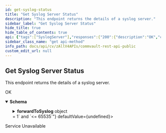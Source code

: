 ```yaml
---
id: get-syslog-status
title: "Get Syslog Server Status"
description: "This endpoint returns the details of a syslog server."
sidebar_label: "Get Syslog Server Status"
hide_title: true
hide_table_of_contents: true
api: {"tags":["SyslogServer"],"responses":{"200":{"description":"OK","content":{"application/json":{"schema":{"description":"Get status of a syslog server.","properties":{"certificateAuthorityName":{"description":"File name of the uploaded certificate authority file","type":"string"},"enabled":{"description":"Specifies if the syslog server is enabled or disabled","type":"boolean"},"forwardToSyslog":{"description":"Select the log types that you want to forward to the syslog server.","properties":{"alerts":{"description":"Forward the system log for alerts to the server.","type":"boolean"},"audit":{"description":"Forward the system log for audit trails to the server.","type":"boolean"},"events":{"description":"Forward the system log for events to the server.","type":"boolean"}},"title":"SyslogPolicies","type":"object","x-tags":["SyslogServer"]},"hostname":{"description":"The hostname or the IP address of the syslog server.","type":"string"},"port":{"description":"The port on which the syslog server accepts the logs.","format":"int32","maximum":65535,"minimum":1,"type":"integer"},"secureMessaging":{"description":"When false UDP port will be used, when true TLS encryption will be used to connect to Syslog Server. To upload Certificate Authority file it should be enabled.","type":"boolean"}},"title":"SyslogStatus","type":"object","x-tags":["SyslogServer"]}}}},"503":{"description":"Service Unavailable"}},"operationId":"GetSyslogStatus","description":"This endpoint returns the details of a syslog server.","method":"get","path":"/V4/syslogServer","servers":[{"url":"http://{hostname}/webconsole/api","variables":{"hostname":{"default":"localhost","description":"Webconsole"}}}],"securitySchemes":{"token":{"in":"header","name":"Authtoken","type":"apiKey"}},"info":{"version":"1.0.0","contact":{},"description":"## Welcome\n\nWelcome to Commvault's Rest APIs. You can explore our APIs in [Postman](https://getpostman.com) using the predefined requests we created\n\nThe current version of this documentation is **Commvault Platform Release 2022E**.\n\nYou can access LTS documentation here:\n\n[Feature Release 11.20](https://documenter.getpostman.com/view/2046098/UVR7KoPJ)\n\n[Feature Release 11.24](https://documenter.getpostman.com/view/2046098/UVR7KoPL)\n\nFor more V2 and Latest APIs, please visit your API Explorer page.  \n[*More Details*](http://documentation.commvault.com/commvault/v11/article?p=107350_1.htm)\n\n## Setup\n\nTo get started, [create an environment in Postman](https://www.getpostman.com/docs/environments), select that environment, and set your environment variables by entering necessary values in the `0 - Setup/Environment Setup` pre-request script ([documentation on pre-request scripts](http://www.getpostman.com/docs/pre_request_scripts)). Also, Some of our calls might have dependencies. `GET`/`PUT`/`DELETE` may only work after an item is created with a `POST`.\n\nThe same set of APIs can be used for both XML and JSON. If you want to get equivalent JSON for the XML, use our [API](https://api.commvault.com/#fe2fa795-dd7c-4416-857d-75704b52be8c) for conversion.\n\n**Note:** Swagger Documentation for V2/Latest APIs are present in the following URL:  \n`{ServerURL}/sandbox/apiexplorer`\n\n[*More Details*](http://documentation.commvault.com/commvault/v11/article?p=45551.htm)","title":"Commvault Rest API - Public"},"postman":{"name":"Get Syslog Server Status","description":{"content":"This endpoint returns the details of a syslog server.","type":"text/plain"},"url":{"path":["V4","syslogServer"],"host":["{{baseUrl}}"],"query":[],"variable":[]},"header":[{"key":"Accept","value":"application/json"}],"method":"GET"}}
sidebar_class_name: "get api-method"
info_path: docs/api/cv/zAllV4APIs/commvault-rest-api-public
custom_edit_url: null
---
```



## Get Syslog Server Status



This endpoint returns the details of a syslog server.

<div><ApiTabs><TabItem label={"200"} value={"200"}><div>

OK

</div><div><MimeTabs schemaType={"response"}><TabItem label={"application/json"} value={"application/json"}><SchemaTabs><TabItem label={"Schema"} value={"Schema"}><details style={{}} data-collapsed={false} open={true}><summary style={{"textAlign":"left"}}><strong>Schema</strong></summary><div style={{"textAlign":"left","marginLeft":"1rem"}}></div><ul style={{"marginLeft":"1rem"}}><SchemaItem collapsible={false} name={"certificateAuthorityName"} required={false} deprecated={undefined} schemaDescription={"File name of the uploaded certificate authority file"} schemaName={"string"} qualifierMessage={undefined} defaultValue={undefined}></SchemaItem><SchemaItem collapsible={false} name={"enabled"} required={false} deprecated={undefined} schemaDescription={"Specifies if the syslog server is enabled or disabled"} schemaName={"boolean"} qualifierMessage={undefined} defaultValue={undefined}></SchemaItem><SchemaItem collapsible={true} className={"schemaItem"}><details style={{}}><summary style={{}}><strong>forwardToSyslog</strong><span style={{"opacity":"0.6"}}> object</span></summary><div style={{"marginLeft":"1rem"}}><div style={{"marginTop":".5rem","marginBottom":".5rem"}}>

Select the log types that you want to forward to the syslog server.

</div><SchemaItem collapsible={false} name={"alerts"} required={false} deprecated={undefined} schemaDescription={"Forward the system log for alerts to the server."} schemaName={"boolean"} qualifierMessage={undefined} defaultValue={undefined}></SchemaItem><SchemaItem collapsible={false} name={"audit"} required={false} deprecated={undefined} schemaDescription={"Forward the system log for audit trails to the server."} schemaName={"boolean"} qualifierMessage={undefined} defaultValue={undefined}></SchemaItem><SchemaItem collapsible={false} name={"events"} required={false} deprecated={undefined} schemaDescription={"Forward the system log for events to the server."} schemaName={"boolean"} qualifierMessage={undefined} defaultValue={undefined}></SchemaItem></div></details></SchemaItem><SchemaItem collapsible={false} name={"hostname"} required={false} deprecated={undefined} schemaDescription={"The hostname or the IP address of the syslog server."} schemaName={"string"} qualifierMessage={undefined} defaultValue={undefined}></SchemaItem><SchemaItem collapsible={false} name={"port"} required={false} deprecated={undefined} schemaDescription={"The port on which the syslog server accepts the logs."} schemaName={"int32"} qualifierMessage={"**Possible values:** `>= 1` and `<= 65535`"} defaultValue={undefined}></SchemaItem><SchemaItem collapsible={false} name={"secureMessaging"} required={false} deprecated={undefined} schemaDescription={"When false UDP port will be used, when true TLS encryption will be used to connect to Syslog Server. To upload Certificate Authority file it should be enabled."} schemaName={"boolean"} qualifierMessage={undefined} defaultValue={undefined}></SchemaItem></ul></details></TabItem><TabItem label={"Example (from schema)"} value={"Example (from schema)"}><ResponseSamples responseExample={"{\n  \"certificateAuthorityName\": \"string\",\n  \"enabled\": true,\n  \"forwardToSyslog\": {\n    \"alerts\": true,\n    \"audit\": true,\n    \"events\": true\n  },\n  \"hostname\": \"string\",\n  \"port\": 0,\n  \"secureMessaging\": true\n}"} language={"json"}></ResponseSamples></TabItem></SchemaTabs></TabItem></MimeTabs></div></TabItem><TabItem label={"503"} value={"503"}><div>

Service Unavailable

</div><div></div></TabItem></ApiTabs></div>
      